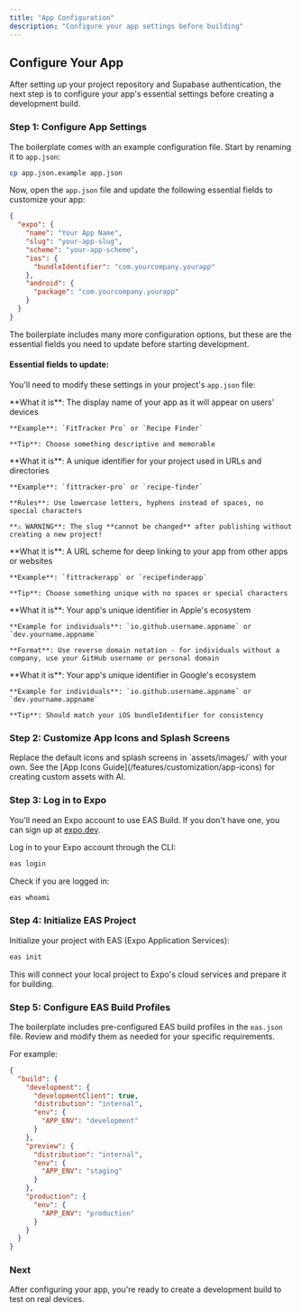 ```yaml
---
title: "App Configuration"
description: "Configure your app settings before building"
---
```



## Configure Your App

After setting up your project repository and Supabase authentication, the next step is to configure your app's essential settings before creating a development build.

### Step 1: Configure App Settings

The boilerplate comes with an example configuration file. Start by renaming it to `app.json`:

```bash
cp app.json.example app.json
```

Now, open the `app.json` file and update the following essential fields to customize your app:

```json
{
  "expo": {
    "name": "Your App Name",
    "slug": "your-app-slug",
    "scheme": "your-app-scheme",
    "ios": {
      "bundleIdentifier": "com.yourcompany.yourapp"
    },
    "android": {
      "package": "com.yourcompany.yourapp"
    }
  }
}
```

<Tip>
  The boilerplate includes many more configuration options, but these are the essential fields you need to update before starting development.
</Tip>

#### Essential fields to update:

You'll need to modify these settings in your project's `app.json` file:

<CardGroup cols={1}>
  <Card title="name" icon="mobile-screen">
    **What it is**: The display name of your app as it will appear on users' devices
    
    **Example**: `FitTracker Pro` or `Recipe Finder`
    
    **Tip**: Choose something descriptive and memorable
  </Card>

  <Card title="slug" icon="link">
    **What it is**: A unique identifier for your project used in URLs and directories
    
    **Example**: `fittracker-pro` or `recipe-finder`
    
    **Rules**: Use lowercase letters, hyphens instead of spaces, no special characters
    
    **⚠️ WARNING**: The slug **cannot be changed** after publishing without creating a new project!
  </Card>

  <Card title="scheme" icon="arrow-right-to-bracket">
    **What it is**: A URL scheme for deep linking to your app from other apps or websites
    
    **Example**: `fittrackerapp` or `recipefinderapp`
    
    **Tip**: Choose something unique with no spaces or special characters
  </Card>

  <Card title="bundleIdentifier (iOS)" icon="apple">
    **What it is**: Your app's unique identifier in Apple's ecosystem
    
    **Example for individuals**: `io.github.username.appname` or `dev.yourname.appname`
    
    **Format**: Use reverse domain notation - for individuals without a company, use your GitHub username or personal domain
  </Card>

  <Card title="package (Android)" icon="android">
    **What it is**: Your app's unique identifier in Google's ecosystem
    
    **Example for individuals**: `io.github.username.appname` or `dev.yourname.appname`
    
    **Tip**: Should match your iOS bundleIdentifier for consistency
  </Card>
</CardGroup>

### Step 2: Customize App Icons and Splash Screens

<Info>
  Replace the default icons and splash screens in `assets/images/` with your own. See the [App Icons Guide](/features/customization/app-icons) for creating custom assets with AI.
</Info>

### Step 3: Log in to Expo

You'll need an Expo account to use EAS Build. If you don't have one, you can sign up at [expo.dev](https://expo.dev/).

Log in to your Expo account through the CLI:

```bash
eas login
```

Check if you are logged in:
```bash
eas whoami
```

### Step 4: Initialize EAS Project

Initialize your project with EAS (Expo Application Services):

```bash
eas init
```

This will connect your local project to Expo's cloud services and prepare it for building.

### Step 5: Configure EAS Build Profiles

The boilerplate includes pre-configured EAS build profiles in the `eas.json` file. Review and modify them as needed for your specific requirements.

For example:

```json
{
  "build": {
    "development": {
      "developmentClient": true,
      "distribution": "internal",
      "env": {
        "APP_ENV": "development"
      }
    },
    "preview": {
      "distribution": "internal",
      "env": {
        "APP_ENV": "staging"
      }
    },
    "production": {
      "env": {
        "APP_ENV": "production"
      }
    }
  }
}
```

### Next

After configuring your app, you're ready to create a development build to test on real devices.
